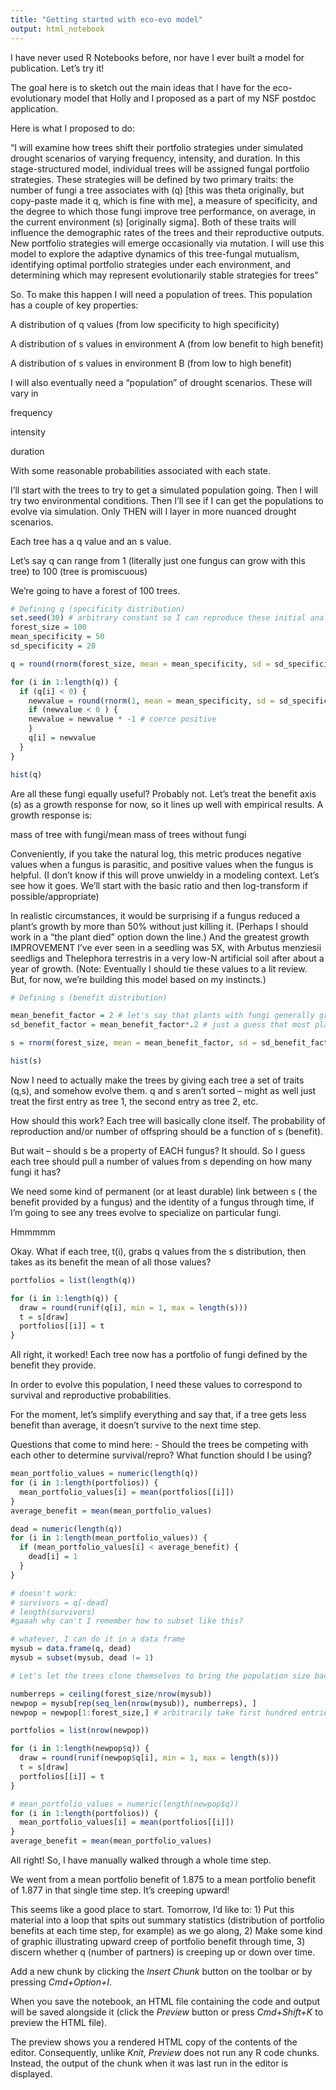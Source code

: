 ```yaml
---
title: "Getting started with eco-evo model"
output: html_notebook
---
```


I have never used R Notebooks before, nor have I ever built a model for publication. Let's try it!

The goal here is to sketch out the main ideas that I have for the eco-evolutionary model that Holly and I proposed as a part of my NSF postdoc application. 

Here is what I proposed to do:

"I will examine how trees shift their portfolio strategies under simulated drought scenarios of varying frequency, intensity, and duration. In this stage-structured model, individual trees will be assigned fungal portfolio strategies. These strategies will be defined by two primary traits: the number of fungi a tree associates with (q) [this was theta originally, but copy-paste made it q, which is fine with me], a measure of specificity, and the degree to which those fungi improve tree performance, on average, in the current environment (s) [originally sigma]. Both of these traits will influence the demographic rates of the trees and their reproductive outputs. New portfolio strategies will emerge occasionally via mutation. I will use this model to explore the adaptive dynamics of this tree-fungal mutualism, identifying optimal portfolio strategies under each environment, and determining which may represent evolutionarily stable strategies for trees"

So. To make this happen I will need a population of trees. This population has a couple of key properties:

A distribution of q values (from low specificity to high specificity)

A distribution of s values in environment A (from low benefit to high benefit)

A distribution of s values in environment B (from low to high benefit)

I will also eventually need a "population" of drought scenarios. These will vary in 

frequency

intensity

duration

With some reasonable probabilities associated with each state.

I'll start with the trees to try to get a simulated population going. Then I will try two environmental conditions. Then I'll see if I can get the populations to evolve via simulation. Only THEN will I layer in more nuanced drought scenarios.

Each tree has a q value and an s value.

Let's say q can range from 1 (literally just one fungus can grow with this tree) to 100 (tree is promiscuous)

We're going to have a forest of 100 trees.

```r
# Defining q (specificity distribution)
set.seed(30) # arbitrary constant so I can reproduce these initial analyses.
forest_size = 100
mean_specificity = 50
sd_specificity = 20

q = round(rnorm(forest_size, mean = mean_specificity, sd = sd_specificity)) # rounding to keep it integral

for (i in 1:length(q)) {
  if (q[i] < 0) {
    newvalue = round(rnorm(1, mean = mean_specificity, sd = sd_specificity))
    if (newvalue < 0 ) {
    newvalue = newvalue * -1 # coerce positive
    } 
    q[i] = newvalue
  } 
}

hist(q)

```

Are all these fungi equally useful? Probably not. Let's treat the benefit axis (s) as a  growth response for now, so it lines up well with empirical results. A  growth response is:

mass of tree with fungi/mean mass of trees without fungi

Conveniently, if you take the natural log, this metric produces negative values when a fungus is parasitic, and positive values when the fungus is helpful. (I don't know if this will prove unwieldy in a modeling context. Let's see how it goes. We'll start with the basic ratio and then log-transform if possible/appropriate)

In realistic circumstances, it would be surprising if a fungus reduced a plant's growth by more than 50% without just killing it. (Perhaps I should work in a "the plant died" option down the line.) And the greatest growth IMPROVEMENT I've ever seen in a seedling was 5X, with Arbutus menziesii seedligs and Thelephora terrestris in a very low-N artificial soil after about a year of growth. (Note: Eventually I should tie these values to a lit review. But, for now, we're building this model based on my instincts.)

```r
# Defining s (benefit distribution)

mean_benefit_factor = 2 # let's say that plants with fungi generally grow twice as big as plants without
sd_benefit_factor = mean_benefit_factor*.2 # just a guess that most plants get within +/- 20% of the mean benefit

s = rnorm(forest_size, mean = mean_benefit_factor, sd = sd_benefit_factor)

hist(s)

```

Now I need to actually make the trees by giving each tree a set of traits (q,s), and somehow evolve them.
q and s aren't sorted -- might as well just treat the first entry as tree 1, the second entry as tree 2, etc.

How should this work? Each tree will basically clone itself. The probability of reproduction and/or number of offspring should be a function of s (benefit).

But wait -- should s be a property of EACH fungus? It should. So I guess each tree should pull a number of values from s depending on how many fungi it has?

We need some kind of permanent (or at least durable) link between s ( the benefit provided by a fungus) and the identity of a fungus through time, if I'm going to see any trees evolve to specialize on particular fungi. 

Hmmmmm

Okay. What if each tree, t(i), grabs q values from the s distribution, then takes as its benefit the mean of all those values?

```r
portfolios = list(length(q))

for (i in 1:length(q)) {
  draw = round(runif(q[i], min = 1, max = length(s)))
  t = s[draw]
  portfolios[[i]] = t
}
```
All right, it worked! Each tree now has a portfolio of fungi defined by the benefit they provide. 

In order to evolve this population, I need these values to correspond to survival and reproductive probabilities. 

For the moment, let's simplify everything and say that, if a tree gets less benefit than average, it doesn't survive to the next time step.

Questions that come to mind here:
- Should the trees be competing with each other to determine survival/repro? What function should I be using?

```r
mean_portfolio_values = numeric(length(q))
for (i in 1:length(portfolios)) {
  mean_portfolio_values[i] = mean(portfolios[[i]])
}
average_benefit = mean(mean_portfolio_values)

dead = numeric(length(q))
for (i in 1:length(mean_portfolio_values)) {
  if (mean_portfolio_values[i] < average_benefit) {
    dead[i] = 1
  }
}

# doesn't work:
# survivors = q[-dead]
# length(survivors)
#gaaah why can't I remember how to subset like this?

# whatever, I can do it in a data frame
mysub = data.frame(q, dead)
mysub = subset(mysub, dead != 1)

# Let's let the trees clone themselves to bring the population size back up. I'll need to make this more intelligent later on.

numberreps = ceiling(forest_size/nrow(mysub))
newpop = mysub[rep(seq_len(nrow(mysub)), numberreps), ]
newpop = newpop[1:forest_size,] # arbitrarily take first hundred entries

portfolios = list(nrow(newpop))

for (i in 1:length(newpop$q)) {
  draw = round(runif(newpop$q[i], min = 1, max = length(s)))
  t = s[draw]
  portfolios[[i]] = t
}

# mean_portfolio_values = numeric(length(newpop$q))
for (i in 1:length(portfolios)) {
  mean_portfolio_values[i] = mean(portfolios[[i]])
}
average_benefit = mean(mean_portfolio_values)
```
All right! So, I have manually walked through a whole time step.

We went from a mean portfolio benefit of 1.875 to a mean portfolio benefit of 1.877 in that single time step. It's creeping upward!

This seems like a good place to start. Tomorrow, I'd like to:
1) Put this material into a loop that spits out summary statistics (distribution of portfolio benefits at each time step, for example) as we go along, 2) Make some kind of graphic illustrating upward creep of portfolio benefit through time, 3) discern whether q (number of partners) is creeping up or down over time.


Add a new chunk by clicking the *Insert Chunk* button on the toolbar or by pressing *Cmd+Option+I*.

When you save the notebook, an HTML file containing the code and output will be saved alongside it (click the *Preview* button or press *Cmd+Shift+K* to preview the HTML file). 

The preview shows you a rendered HTML copy of the contents of the editor. Consequently, unlike *Knit*, *Preview* does not run any R code chunks. Instead, the output of the chunk when it was last run in the editor is displayed.

